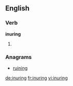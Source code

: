 ==English==

===Verb===
'''inuring'''

# {{present participle of|inure}}

===Anagrams===
* [[ruining#English|ruining]]

[[de:inuring]]
[[fr:inuring]]
[[vi:inuring]]